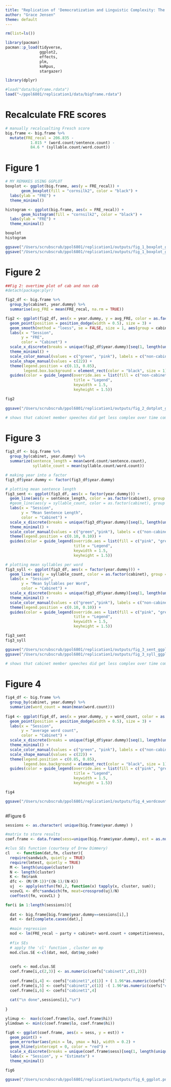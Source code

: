 ```yaml
---
title: "Replication of 'Democratization and Linguistic Complexity: The Effect of Franchise Extension on Parliamentary Discourse, 1832--1915'"
author: "Grace Jensen"
theme: default
---
```


```r
rm(list=ls())

library(pacman)
pacman::p_load(tidyverse,
               ggplot2,
               effects,
               plm,
               koRpus,
               stargazer) 

library(dplyr)

#load("data/bigframe.rdata")
load("~/ppol6801/replication1/data/bigframe.rdata")
```

# Recalculate FRE scores 
```r
# manually recalcualting Fresch score
big.frame <- big.frame %>%
  mutate(FRE_recal = 206.835 -
           1.015 * (word.count/sentence.count) -
           84.6 * (syllable.count/word.count))

```

# Figure 1 
```r
# MY REMAKES USING GGPLOT
boxplot <- ggplot(big.frame, aes(y = FRE_recal)) + 
       geom_boxplot(fill = "cornsilk2", color = "black") +
  labs(ylab = "FRE") +
  theme_minimal()

histogram <- ggplot(big.frame, aes(x = FRE_recal)) + 
       geom_histogram(fill = "cornsilk2", color = "black") +
  labs(ylab = "FRE") +
  theme_minimal()

boxplot
histogram

ggsave("/Users/scrubscrub/ppol6801/replication1/outputs/fig_1_boxplot_ggplot.png", boxplot)
ggsave("/Users/scrubscrub/ppol6801/replication1/outputs/fig_1_boxplot_ggplot.png", histogram)

```

# Figure 2
```r
##Fig 2: overtime plot of cab and non cab
#detach(package:plyr)

fig2_df <- big.frame %>%
  group_by(cabinet, year.dummy) %>%
  summarise(avg_FRE = mean(FRE_recal, na.rm = TRUE))

fig2 <- ggplot(fig2_df, aes(x = year.dummy, y = avg_FRE, color = as.factor(cabinet))) +
  geom_point(position = position_dodge(width = 0.5), size = 3) +
  geom_smooth(method = "loess", se = FALSE, size = 1, aes(group = cabinet)) +
  labs(x = "Session",
       y = "FRE",
       color = "Cabinet") +
  scale_x_discrete(breaks = unique(fig2_df$year.dummy)[seq(1, length(unique(fig2_df$year.dummy)), length.out = 6)]) +
  theme_minimal() +
  scale_color_manual(values = c("green", "pink"), labels = c("non-cabinet", "cabinet"))+
  scale_shape_manual(values = c(22)) +
  theme(legend.position = c(0.13, 0.85),
        legend.box.background = element_rect(color = "black", size = 1)) +
  guides(color = guide_legend(override.aes = list(fill = c("non-cabinet" = "green", "cabinet" = "pink")),
                              title = "Legend",
                              keywidth = 1.5,
                              keyheight = 1.5))

fig2
  
ggsave("/Users/scrubscrub/ppol6801/replication1/outputs/fig_2_dotplot_ggplot.png", fig2)

# shows that cabinet member speeches did get less complex over time compared to non-cabinet members
```

# Figure 3
```r

fig3_df <- big.frame %>%
  group_by(cabinet, year.dummy) %>%
  summarize(sentence_length = mean(word.count/sentence.count),
            syllable_count = mean(syllable.count/word.count))

# making year into a factor
fig3_df$year.dummy <- factor(fig3_df$year.dummy)

# plotting mean sentence length
fig3_sent <- ggplot(fig3_df, aes(x = factor(year.dummy))) +
  geom_line(aes(y = sentence_length, color = as.factor(cabinet), group = cabinet), size = 2) +
  #geom_line(aes(y = syllable_count, color = as.factor(cabinet), group = cabinet), linetype = 2, size = 1) +
  labs(x = "Session",
       y = "Mean Sentence Length",
       color = "Cabinet") +
  scale_x_discrete(breaks = unique(fig3_df$year.dummy)[seq(1, length(unique(fig3_df$year.dummy)), length.out = 3)]) +
  theme_minimal() +
  scale_color_manual(values = c("green","pink"), labels = c("non-cabinet", "cabinet")) +
  theme(legend.position = c(0.10, 0.10)) +
  guides(color = guide_legend(override.aes = list(fill = c("pink", "green")),
                              title = "Legend",
                              keywidth = 1.5,
                              keyheight = 1.5))

# plotting mean syllables per word
fig3_syll <- ggplot(fig3_df, aes(x = factor(year.dummy))) +
  geom_line(aes(y = syllable_count, color = as.factor(cabinet), group = cabinet), size = 2) +
  labs(x = "Session",
       y = "Mean Syllables per Word",
       color = "Cabinet") +
  scale_x_discrete(breaks = unique(fig3_df$year.dummy)[seq(1, length(unique(fig3_df$year.dummy)), length.out = 3)]) +
  theme_minimal() +
  scale_color_manual(values = c("green","pink"), labels = c("non-cabinet", "cabinet")) +
  theme(legend.position = c(0.10, 0.10)) +
  guides(color = guide_legend(override.aes = list(fill = c("pink", "green")),
                              title = "Legend",
                              keywidth = 1.5,
                              keyheight = 1.5))

fig3_sent
fig3_syll

ggsave("/Users/scrubscrub/ppol6801/replication1/outputs/fig_3_sent_ggplot.png", fig3_sent)
ggsave("/Users/scrubscrub/ppol6801/replication1/outputs/fig_3_syll_ggplot.png", fig3_syll)

# shows that cabinet member speeches did get less complex over time compared to non-cabinet members
```

# Figure 4 
```r

fig4_df <- big.frame %>%
  group_by(cabinet, year.dummy) %>%
  summarize(word_count = mean(mean(word.count)))
  
fig4 <- ggplot(fig4_df, aes(x = year.dummy, y = word_count, color = as.factor(cabinet))) +
  geom_point(position = position_dodge(width = 0.5), size = 3) +
  labs(x = "Session",
       y = "average word count",
       color = "Cabinet") +
  scale_x_discrete(breaks = unique(fig4_df$year.dummy)[seq(1, length(unique(fig4_df$year.dummy)), length.out = 15)]) +
  theme_minimal() +
  scale_color_manual(values = c("green", "pink"), labels = c("non-cabinet", "cabinet"))+
  scale_shape_manual(values = c(22)) +
  theme(legend.position = c(0.85, 0.85),
        legend.box.background = element_rect(color = "black", size = 1)) +
  guides(color = guide_legend(override.aes = list(fill = c("pink", "green")),
                              title = "Legend",
                              keywidth = 1.5,
                              keyheight = 1.5))

fig4

ggsave("/Users/scrubscrub/ppol6801/replication1/outputs/fig_4_wordcount_ggplot.png", fig4)
  
```

#Figure 6
```r
sessions <- as.character( unique(big.frame$year.dummy) )

#matrix to store results
coef.frame <- data.frame(sess=unique(big.frame$year.dummy), est = as.numeric(NA), se = as.numeric(NA), lo=as.numeric(NA), hi=as.numeric(NA), pval=as.numeric(NA))

#clus SEs function (courtesy of Drew Dimmery)
cl   <- function(dat,fm, cluster){
  require(sandwich, quietly = TRUE)
  require(lmtest, quietly = TRUE)
  M <- length(unique(cluster))
  N <- length(cluster)
  K <- fm$rank
  dfc <- (M/(M-1))*((N-1)/(N-K))
  uj  <- apply(estfun(fm),2, function(x) tapply(x, cluster, sum));
  vcovCL <- dfc*sandwich(fm, meat=crossprod(uj)/N)
  coeftest(fm, vcovCL) }

for(i in 1:length(sessions)){
  
  dat <- big.frame[big.frame$year.dummy==sessions[i],]
  dat <- dat[complete.cases(dat),]
  
  #main regression
  mod <- lm(FRE_recal ~ party + cabinet+ word.count + competitiveness, data= dat)
  
  #fix SEs
  # apply the 'cl' function , cluster on mp
  mod.clus.SE <-cl(dat, mod, dat$mp_code)
  
  
  coefs <- mod.clus.SE
  coef.frame[i,c(2,3)] <- as.numeric(coefs["cabinet1",c(1,2)])
  
  coef.frame[i,4] <- coefs["cabinet1",c(1)] + ( 1.96*as.numeric(coefs["cabinet1",2]))
  coef.frame[i,5] <- coefs["cabinet1",c(1)] -( 1.96*as.numeric(coefs["cabinet1",2]))
  coef.frame[i,6] <- coefs["cabinet1",4]
  
  cat("\n done",sessions[i],"\n")
  
}

ylimup <-  max(c(coef.frame$lo, coef.frame$hi))
ylimdown <- min(c(coef.frame$lo, coef.frame$hi))

fig6 <- ggplot(coef.frame, aes(x = sess, y = est)) +
  geom_point() +
  geom_errorbar(aes(ymin = lo, ymax = hi), width = 0.2) +
  geom_hline(yintercept = 0, color = "red") +
  scale_x_discrete(breaks = unique(coef.frame$sess)[seq(1, length(unique(coef.frame$sess)), length.out = 15)]) +
  labs(x = "Session", y = "Estimate") +
  theme_minimal()

fig6

ggsave("/Users/scrubscrub/ppol6801/replication1/outputs/fig_6_ggplot.png", fig6)
```



